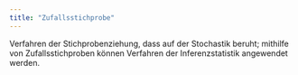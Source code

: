 ```yaml
---
title: "Zufallsstichprobe"
---
```


Verfahren der Stichprobenziehung, dass auf der Stochastik beruht; mithilfe von Zufallsstichproben können Verfahren der Inferenzstatistik angewendet werden.


